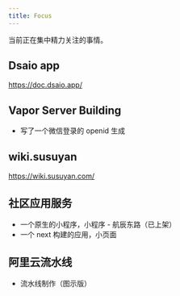 ```yaml
---
title: Focus
---
```


当前正在集中精力关注的事情。

## Dsaio app

https://doc.dsaio.app/

## Vapor Server Building

* 写了一个微信登录的 openid 生成

## wiki.susuyan

https://wiki.susuyan.com/

## 社区应用服务 

* 一个原生的小程序，小程序 - 航辰东路（已上架）
* 一个 next 构建的应用，小页面

## 阿里云流水线

* 流水线制作（图示版）

